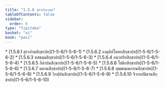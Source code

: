 ```yaml
---
title: "1.5.6 สุราปานวคฺค"
tableOfContents: false
sidebar:
  order: 6
type: "tipitaka"
basket: "vi"
book: "paci"
---
```



<DynamicBreadcrumb />



<TableOfContents book="paci" section="1.5.6">
* [1.5.6.1 สุราปานสิกฺขาปท](1-5-6/1-5-6-1)
* [1.5.6.2 องฺคุลิปโตทกสิกฺขาปท](1-5-6/1-5-6-2)
* [1.5.6.3 หสธมฺมสิกฺขาปท](1-5-6/1-5-6-3)
* [1.5.6.4 อนาทริยสิกฺขาปท](1-5-6/1-5-6-4)
* [1.5.6.5 ภึสาปนสิกฺขาปท](1-5-6/1-5-6-5)
* [1.5.6.6 โชติกสิกฺขาปท](1-5-6/1-5-6-6)
* [1.5.6.7 นหานสิกฺขาปท](1-5-6/1-5-6-7)
* [1.5.6.8 ทุพฺพณฺณกรณสิกฺขาปท](1-5-6/1-5-6-8)
* [1.5.6.9 วิกปฺปนสิกฺขาปท](1-5-6/1-5-6-9)
* [1.5.6.10 จีวรอปนิธานสิกฺขาปท](1-5-6/1-5-6-10)
</TableOfContents>